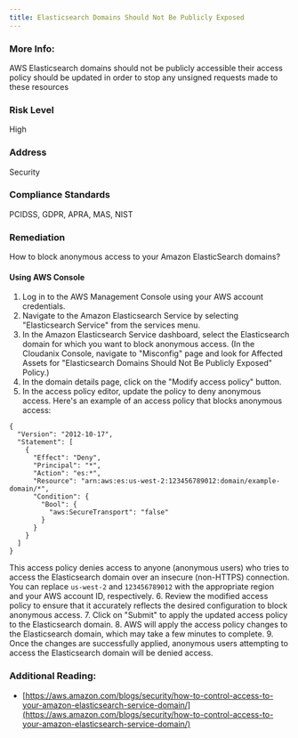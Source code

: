 ```yaml
---
title: Elasticsearch Domains Should Not Be Publicly Exposed
---
```


### More Info:

AWS Elasticsearch domains should not be publicly accessible their access policy should be updated in order to stop any unsigned requests made to these resources

### Risk Level

High

### Address

Security

### Compliance Standards

PCIDSS, GDPR, APRA, MAS, NIST

### Remediation

How to block anonymous access to your Amazon ElasticSearch domains?

#### Using AWS Console

1. Log in to the AWS Management Console using your AWS account credentials.
2. Navigate to the Amazon Elasticsearch Service by selecting "Elasticsearch Service" from the services menu.
3. In the Amazon Elasticsearch Service dashboard, select the Elasticsearch domain for which you want to block anonymous access.
    (In the Cloudanix Console, navigate to "Misconfig" page and look for Affected Assets for "Elasticsearch Domains Should Not Be Publicly Exposed" Policy.)
4. In the domain details page, click on the "Modify access policy" button.
5. In the access policy editor, update the policy to deny anonymous access. Here's an example of an access policy that blocks anonymous access:
```
{
  "Version": "2012-10-17",
  "Statement": [
    {
      "Effect": "Deny",
      "Principal": "*",
      "Action": "es:*",
      "Resource": "arn:aws:es:us-west-2:123456789012:domain/example-domain/*",
      "Condition": {
        "Bool": {
          "aws:SecureTransport": "false"
        }
      }
    }
  ]
}
```
This access policy denies access to anyone (anonymous users) who tries to access the Elasticsearch domain over an insecure (non-HTTPS) connection. You can replace `us-west-2` and `123456789012` with the appropriate region and your AWS account ID, respectively. 
6. Review the modified access policy to ensure that it accurately reflects the desired configuration to block anonymous access.
7. Click on "Submit" to apply the updated access policy to the Elasticsearch domain.
8. AWS will apply the access policy changes to the Elasticsearch domain, which may take a few minutes to complete.
9. Once the changes are successfully applied, anonymous users attempting to access the Elasticsearch domain will be denied access.

### Additional Reading:

- [https://aws.amazon.com/blogs/security/how-to-control-access-to-your-amazon-elasticsearch-service-domain/](https://aws.amazon.com/blogs/security/how-to-control-access-to-your-amazon-elasticsearch-service-domain/)
